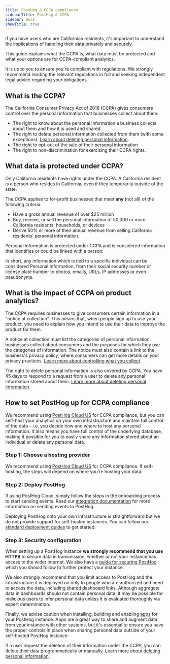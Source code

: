 ```yaml
---
title: PostHog & CCPA compliance
sidebarTitle: PostHog & CCPA
sidebar: Docs
showTitle: true
---
```


If you have users who are Californian residents, it's important to understand the implications of handling their data privately and securely.

This guide explains what the CCPA is, what data must be protected and what your options are for CCPA-compliant analytics. 

<CalloutBox type="info" title="This guide is not legal advice">

It is up to you to ensure you're compliant with regulations. We strongly recommend reading the relevant regulations in full and seeking independent legal advice regarding your obligations. 

</CalloutBox>

## What is the CCPA?

The California Consumer Privacy Act of 2018 (CCPA) gives consumers control over the personal information that businesses collect about them:

* The right to know about the personal information a business collects about them and how it is used and shared.
* The right to delete personal information collected from them (with some exceptions). [Learn about deleting personal information](/docs/privacy/data-storage#data-deletion).
* The right to opt-out of the sale of their personal information
* The right to non-discrimination for exercising their CCPA rights.

## What data is protected under CCPA?

Only California residents have rights under the CCPA. A California resident is a person who resides in California, even if they temporarily outside of the state.

The CCPA applies to for-profit businesses that meet **any** (not all) of the following criteria:

* Have a gross annual revenue of over $25 million
* Buy, receive, or sell the personal information of 50,000 or more California residents, households, or devices
* Derive 50% or more of their annual revenue from selling California residents' personal information.

Personal information is protected under CCPA and is considered information that identifies or could be linked with a person.

In short, any information which is tied to a specific individual can be considered Personal Information, from their social security number or license plate number to photos, emails, URLs, IP addresses or even pseudonyms.

## What is the impact of CCPA on product analytics?

The CCPA requires businesses to give consumers certain information in a "notice at collection". This means that, when people sign up to use your product, you need to explain how you intend to use their data to improve the product for them. 

A notice at collection must list the categories of personal information businesses collect about consumers and the purposes for which they use the categories of information. The notice must also contain a link to the business's privacy policy, where consumers can get more details on your privacy practices. [Learn more about controlling what you collect](/docs/privacy/data-collection).

The right to delete personal information is also covered by CCPA. You have 45 days to respond to a request from a user to delete any personal information stored about them. [Learn more about deleting personal information](/docs/privacy/data-storage#data-deletion).

## How to set PostHog up for CCPA compliance

We recommend using [PostHog Cloud US](https://us.posthog.com/) for CCPA compliance, but you can self-host your analytics on your own infrastructure and maintain full control of the data – i.e. you decide how and where to host any personal information. It also means you have full control of the underlying database, making it possible for you to easily share any information stored about an individual or delete any personal data. 

### Step 1: Choose a hosting provider

We recommend using [PostHog Cloud US](https://us.posthog.com/) for CCPA compliance. If self-hosting, the steps will depend on where you're hosting your data. 

### Step 2: Deploy PostHog

If using PostHog Cloud, simply follow the steps in the onboarding process to start sending events. Read our [integration documentation](/docs/integrate) for more information on sending events to PostHog.

Deploying PostHog onto your own infrastructure is straightforward but we do not provide support for self-hosted instances. You can follow our [standard deployment guides](/docs/self-host) to get started. 

### Step 3: Security configuration

When setting up a PostHog instance **we strongly recommend that you use HTTPS** to secure data in transmission, whether or not your instance has access to the wider internet. We also have a [guide for securing PostHog](/docs/self-host/configure/securing-posthog) which you should follow to further protect your instance.

We also strongly recommend that you limit access to PostHog and the infrastructure it is deployed on only to people who are authorized and need to access the data, including shared dashboard links. Although aggregate data in dashboards should not contain personal data, it may be possible for malicious users to infer personal data unless it is evaluated thoroughly via expert determination.

Finally, we advise caution when installing, building and enabling [apps](/docs/apps) for your PostHog instance. Apps are a great way to share and augment data from your instance with other systems, but it's essential to ensure you have the proper controls in place when sharing personal data outside of your self-hosted PostHog instance.

If a user request the deletion of their information under the CCPA, you can delete their data programmatically or manually. Learn more about [deleting personal information](/docs/privacy/data-storage#data-deletion).
